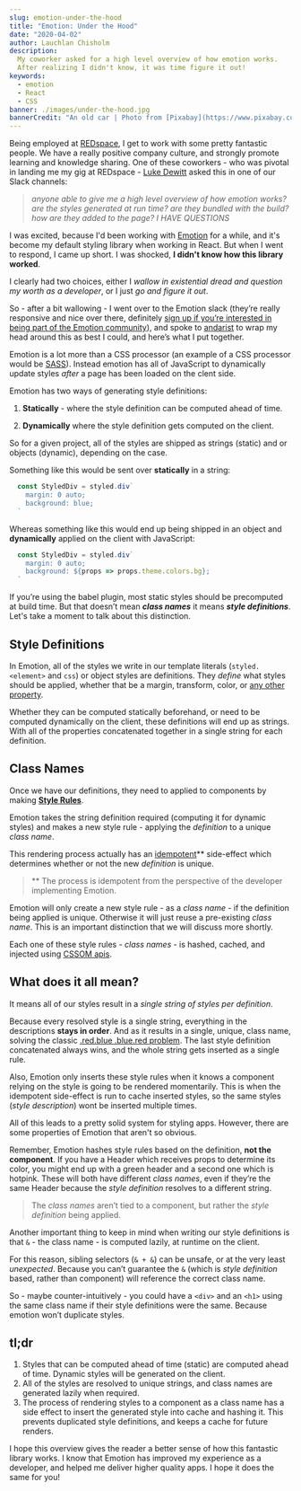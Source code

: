 ```yaml
---
slug: emotion-under-the-hood
title: "Emotion: Under the Hood"
date: "2020-04-02"
author: Lauchlan Chisholm
description:
  My coworker asked for a high level overview of how emotion works.
  After realizing I didn't know, it was time figure it out!
keywords:
  - emotion
  - React
  - CSS
banner: ./images/under-the-hood.jpg
bannerCredit: "An old car | Photo from [Pixabay](https://www.pixabay.com)"
---
```


Being employed at [REDspace](https://www.redspace.com/), I get to work with some pretty fantastic people. We have a really positive company culture, and strongly promote learning and knowledge sharing. One of these coworkers - who was pivotal in landing me my gig at REDspace - [Luke Dewitt](https://github.com/whatadewitt) asked this in one of our Slack channels:

> *anyone able to give me a high level overview of how emotion works? are the styles generated at run time? are they bundled with the build? how are they added to the page? I HAVE QUESTIONS*

I was excited, because I'd been working with [Emotion](https://emotion.sh/docs/introduction) for a while, and it's become my default styling library when working in React. But when I went to respond, I came up short. I was shocked, **I didn't know how this library worked**.

I clearly had two choices, either I _wallow in existential dread and question my worth as a developer_, or I just _go and figure it out_.

So - after a bit wallowing - I went over to the Emotion slack (they’re really responsive and nice over there, definitely [sign up if you’re interested in being part of the Emotion community](https://emotion-slack.now.sh/)), and spoke to [andarist](https://github.com/andarist) to wrap my head around this as best I could, and here’s what I put together.

Emotion is a lot more than a CSS processor (an example of a CSS processor would be [SASS](https://sass-lang.com/)). Instead emotion has all of JavaScript to dynamically update styles _after_ a page has been loaded on the clent side.

Emotion has two ways of generating style definitions:

1. **Statically** - where the style definition can be computed ahead of time.

2. **Dynamically** where the style definition gets computed on the client.

So for a given project, all of the styles are shipped as strings (static) and or objects (dynamic), depending on the case.

Something like this would be sent over **statically** in a string:

```jsx
  const StyledDiv = styled.div`
    margin: 0 auto;
    background: blue;
  `
```

Whereas something like this would end up being shipped in an object and **dynamically** applied on the client with JavaScript:

```jsx
  const StyledDiv = styled.div`
    margin: 0 auto;
    background: ${props => props.theme.colors.bg};
  `
```

If you’re using the babel plugin, most static styles should be precomputed at build time. But that doesn’t mean **_class names_** it means **_style definitions_**. Let's take a moment to talk about this distinction.

## Style Definitions

In Emotion, all of the styles we write in our template literals (`styled.<element>` and `css`) or object styles are definitions. They _define_ what styles should be applied, whether that be a margin, transform, color, or [any other property](https://developer.mozilla.org/en-US/docs/Web/CSS/CSS_Properties_Reference).

Whether they can be computed statically beforehand, or need to be computed dynamically on the client, these definitions will end up as strings. With all of the properties concatenated together in a single string for each definition.

## Class Names

Once we have our definitions, they need to applied to components by making **[Style Rules](https://developer.mozilla.org/en-US/docs/Web/API/CSSStyleRule)**. 

Emotion takes the string definition required (computing it for dynamic styles) and makes a new style rule - applying the _definition_ to a unique _class name_.

This rendering process actually has an [idempotent](https://en.wikipedia.org/wiki/Idempotence#Computer_science_meaning)** side-effect which determines whether or not the new _definition_ is unique. 

> ** The process is idempotent from the perspective of the developer implementing Emotion.

Emotion will only create a new style rule - as a _class name_ - if the definition being applied is unique. Otherwise it will just reuse a pre-existing _class name_. This is an important distinction that we will discuss more shortly.

Each one of these style rules - _class names_ - is hashed, cached, and injected using [CSSOM apis](https://developer.mozilla.org/en-US/docs/Web/API/CSS_Object_Model).

## What does it all mean?

It means all of our styles result in a *single string of styles per definition*.

Because every resolved style is a single string, everything in the descriptions **stays in order**. And as it results in a single, unique, class name, solving the classic [.red.blue .blue.red problem](https://gomakethings.com/understanding-the-cascade-and-specificity-in-css/). The last style definition concatenated always wins, and the whole string gets inserted as a single rule.

Also, Emotion only inserts these style rules when it knows a component relying on the style is going to be rendered momentarily. This is when the idempotent side-effect is run to cache inserted styles, so the same styles (_style description_) wont be inserted multiple times.

All of this leads to a pretty solid system for styling apps. However, there are some properties of Emotion that aren't so obvious.

Remember, Emotion hashes style rules based on the definition, **not the component**. If you have a Header which receives props to determine its color, you might end up with a green header and a second one which is hotpink. These will both have different _class names_, even if they’re the same Header because the _style definition_ resolves to a different string. 

> The _class names_ aren’t tied to a component, but rather the _style definition_ being applied.

Another important thing to keep in mind when writing our style definitions is that `&` - the class name - is computed lazily, at runtime on the client. 

For this reason, sibling selectors (`& + &`) can be unsafe, or at the very least *unexpected*. Because you can’t guarantee the `&` (which is _style definition_ based, rather than component) will reference the correct class name.

So - maybe counter-intuitively - you could have a `<div>` and an `<h1>` using the same class name if their style definitions were the same. Because emotion won’t duplicate styles.

## tl;dr
  1. Styles that can be computed ahead of time (static) are computed ahead of time. Dynamic styles will be generated on the client.
  2. All of the styles are resolved to unique strings, and class names are generated lazily when required.
  3. The process of rendering styles to a component as a class name has a side effect to insert the generated style into cache and hashing it. This prevents duplicated style definitions, and keeps a cache for future renders.

I hope this overview gives the reader a better sense of how this fantastic library works. I know that Emotion has improved my experience as a developer, and helped me deliver higher quality apps. I hope it does the same for you!